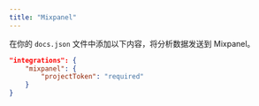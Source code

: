 ```yaml
---
title: "Mixpanel"
---
```


在你的 `docs.json` 文件中添加以下内容，将分析数据发送到 Mixpanel。

```json Analytics options in docs.json
"integrations": {
    "mixpanel": {
        "projectToken": "required"
    }
}
```
